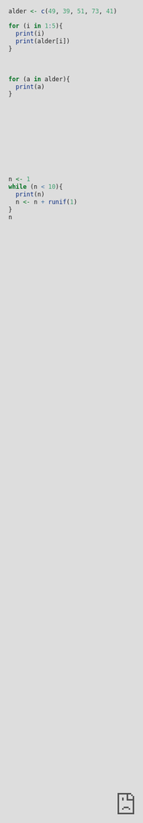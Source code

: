 ```yaml
---
title: "Løkker"
editor: visual
---
```


<iframe src="https://player.vimeo.com/video/1010157128?badge=0&amp;autopause=0&amp;player_id=0&amp;app_id=58479" frameborder="0" allow="autoplay; fullscreen; picture-in-picture; clipboard-write" style="position:absolute;top:0;left:0;width:100%;height:100%;" title="loops">
</iframe>

For å gjøre den samme prosessen flere ganger kan vi lage løkker. Løkker har noen fordeler:

-   Vi slipper å skrive den samme koden flere ganger.

-   Enklere å endre noen verdier/variabler i koden (kun ett sted).

-   Hvis vi finner en feil trenger vi kun å rette den ett sted.

## For-løkker

For-løkker brukes til å kjøre gjennom kode et bestemt antall ganger

![](./images/forloop.png)

Det er vanlig å kjøre gjennom en sekvens. For eks:

```r
alder <- c(49, 39, 51, 73, 41)

for (i in 1:5){
  print(i)
  print(alder[i])
}
```

Vi kan også lage løkker med en vektor:

```r
for (a in alder){
  print(a)
}
```

## While-løkker

While-løkker sjekk en betingelse for å bestemme om den skal fortsette å kjøre. ![](./images/whileloop.PNG)

For eksempel:

```r
n <- 1
while (n < 10){
  print(n)
  n <- n + runif(1)
}
n
```

While-løkker brukes ofte i prosesser som har en tilfeldig komponent. I eksempelet over trekker `runif()` funksjonen et tilfeldig tall mellom 0 og 1.
